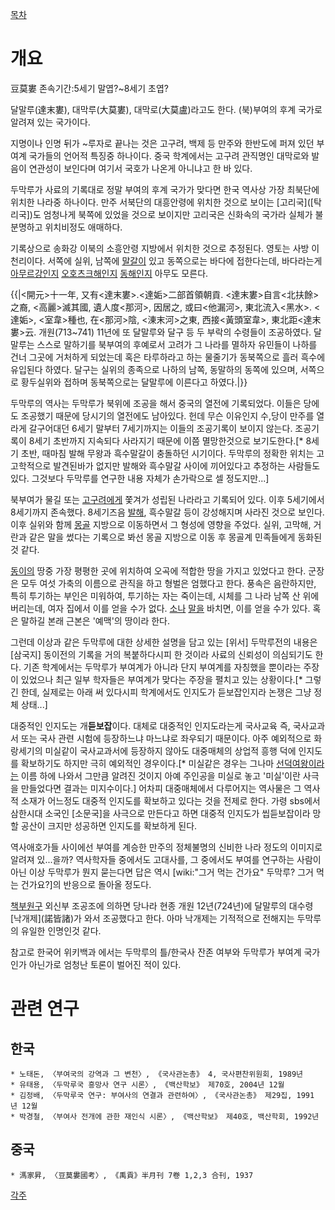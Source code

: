 [[목차]]

= 개요 =
豆莫婁
존속기간:5세기 말엽?~8세기 초엽?

달말루(達末婁), 대막루(大莫婁), 대막로(大莫盧)라고도 한다. (북)부여의 후계 국가로 알려져 있는 국가이다.

지명이나 인명 뒤가 ~루자로 끝나는 것은 고구려, 백제 등 만주와 한반도에 퍼져 있던 부여계 국가들의 언어적 특징중 하나이다. 중국 학계에서는 고구려 관직명인 대막로와 발음이 연관성이 보인다며 여기서 국호가 나온게 아니냐고 한 바 있다.

두막루가 사료의 기록대로 정말 부여의 후계 국가가 맞다면 한국 역사상 가장 최북단에 위치한 나라중 하나이다. 만주 서북단의 대흥안령에 위치한 것으로 보이는 [고리국]([탁리국])도 엄청나게 북쪽에 있었을 것으로 보이지만 고리국은 신화속의 국가라 실체가 불분명하고 위치비정도 애매하다. 

기록상으로 송화강 이북의 소흥안령 지방에서 위치한 것으로 추정된다. 영토는 사방 이천리이다. 서쪽에 실위, 남쪽에 [[말갈]]이 있고 동쪽으로는 바다에 접한다는데, 바다라는게 [[아무르강]]인지 [[오호츠크해]]인지 [[동해]]인지 아무도 모른다.

{{|<開元>十一年, 又有<達末婁>․<達姤>二部首領朝貢. <達末婁>自言<北扶餘>之裔, <高麗>滅其國, 遺人度<那河>, 因居之, 或曰<他漏河>, 東北流入<黑水>. <達姤>, <室韋>種也, 在<那河>陰, <涷末河>之東, 西接<黃頭室韋>, 東北距<達末婁>云.
개원(713~741) 11년에 또 달말루와 달구 등 두 부락의 수령들이 조공하였다. 달말루는 스스로 말하기를 북부여의 후예로서 고려가 그 나라를 멸하자 유민들이 나하를 건너 그곳에 거처하게 되었는데 혹은 타루하라고 하는 물줄기가 동북쪽으로 흘러 흑수에 유입된다 하였다. 달구는 실위의 종족으로 나하의 남쪽, 동말하의 동쪽에 있으며, 서쪽으로 황두실위와 접하며 동북쪽으로는 달말루에 이른다고 하였다.|}}

두막루의 역사는 두막루가 북위에 조공을 해서 중국의 열전에 기록되었다. 이들은 당에도 조공했기 때문에 당시기의 열전에도 남아있다. 헌데 무슨 이유인지 수,당이 만주를 열라게 갈구어대던 6세기 말부터 7세기까지는 이들의 조공기록이 보이지 않는다. 조공기록이 8세기 초반까지 지속되다 사라지기 때문에 이쯤 멸망한것으로 보기도한다.[* 8세기 초반, 때마침 발해 무왕과 흑수말갈이 충돌하던 시기이다. 두막루의 정확한 위치는 고고학적으로 발견된바가 없지만 발해와 흑수말갈 사이에 끼어있다고 추정하는 사람들도 있다. 그것보다 두막루를 연구한 내용 자체가 손가락으로 셀 정도지만...]

북부여가 물길 또는 [[고구려]]에게 쫓겨가 성립된 나라라고 기록되어 있다. 이후 5세기에서 8세기까지 존속했다. 8세기즈음 [[발해]], 흑수말갈 등이 강성해지며 사라진 것으로 보인다. 이후 실위와 함께 [[몽골]] 지방으로 이동하면서 그 형성에 영향을 주었다. 실위, 고막해, 거란과 같은 말을 썼다는 기록으로 봐선 몽골 지방으로 이동 후 몽골계 민족들에게 동화된 것 같다.

[[동이]]의 땅중 가장 평평한 곳에 위치하여 오곡에 적합한 땅을 가지고 있었다고 한다. 군장은 모두 여섯 가축의 이름으로 관직을 하고 형벌은 엄했다고 한다. 풍속은 음란하지만, 특히 투기하는 부인은 미워하여, 투기하는 자는 죽이는데, 시체를 그 나라 남쪽 산 위에 버리는데, 여자 집에서 이를 얻을 수가 없다. [[소]]나 [[말]]을 바치면, 이를 얻을 수가 있다. 혹은 말하길 본래 근본은 '예맥'의 땅이라 한다.

그런데 이상과 같은 두막루에 대한 상세한 설명을 담고 있는 [위서] 두막루전의 내용은 [삼국지] 동이전의 기록을 거의 복붙하다시피 한 것이라 사료의 신뢰성이 의심되기도 한다. 기존 학계에서는 두막루가 부여계가 아니라 단지 부여계를 자칭했을 뿐이라는 주장이 있었으나 최근 일부 학자들은 부여계가 맞다는 주장을 펼치고 있는 상황이다.[* 그렇긴 한데, 실제로는 아래 써 있다시피 학계에서도 인지도가 듣보잡인지라 논쟁은 그냥 정체 상태...]

대중적인 인지도는 개'''듣보잡'''이다. 대체로 대중적인 인지도라는게 국사교육 즉, 국사교과서 또는 국사 관련 시험에 등장하느냐 마느냐로 좌우되기 때문이다. 아주 예외적으로 화랑세기의 미실같이 국사교과서에 등장하지 않아도 대중매체의 상업적 흥행 덕에 인지도를 확보하기도 하지만 극히 예외적인 경우이다.[* 미실같은 경우는 그나마 [[선덕여왕]]이라는 이름 하에 나와서 그만큼 알려진 것이지 아예 주인공을 미실로 놓고 '미실'이란 사극을 만들었다면 결과는 미지수이다.] 어차피 대중매체에서 다루어지는 역사물은 그 역사적 소재가 어느정도 대중적 인지도를 확보하고 있다는 것을 전제로 한다. 가령 sbs에서 삼한시대 소국인 [소문국]을 사극으로 만든다고 하면 대중적 인지도가 씹듣보잡이라 망할 공산이 크지만 성공하면 인지도를 확보하게 된다. 

역사애호가들 사이에선 부여를 계승한 만주의 정체불명의 신비한 나라 정도의 이미지로 알려져 있...을까? 역사학자들 중에서도 고대사를, 그 중에서도 부여를 연구하는 사람이 아닌 이상 두막루가 뭔지 묻는다면 답은 역시 [wiki:"그거 먹는 건가요" 두막루? 그거 먹는 건가요?]의 반응으로 돌아올 정도다.  

[[책부원구]] 외신부 조공조에 의하면 당나라 현종 개원 12년(724년)에 달말루의 대수령 [낙개제](諾皆諸)가 와서 조공했다고 한다. 아마 낙개제는 기적적으로 전해지는 두막루의 유일한 인명인것 같다.

참고로 한국어 위키백과 에서는 두막루의 틀/한국사 잔존 여부와 두막루가 부여계 국가인가 아닌가로 엄청난 토론이 벌어진 적이 있다.

= 관련 연구 =
== 한국 ==
 * 노태돈, 〈부여국의 강역과 그 변천〉, 《국사관논총》 4, 국사편찬위원회, 1989년
 * 유태용, 〈두막루국 흥망사 연구 시론〉, 《백산학보》 제70호, 2004년 12월
 * 김정배, 〈두막루국 연구: 부여사의 연결과 관련하여〉, 《국사관논총》 제29집, 1991년 12월
 * 박경철, 〈부여사 전개에 관한 재인식 시론〉, 《백산학보》 제40호, 백산학회, 1992년

== 중국 ==
 * 溤家昇, 〈豆莫婁國考〉, 《禹貢》半月刊 7卷 1,2,3 合刊, 1937

[[각주]] 
